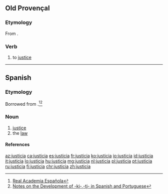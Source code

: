 ==Old Provençal==

===Etymology===
From {{etyl|la|pro}} {{term|iustitia|iūstitia|justice|lang=la}}.

===Verb===
{{pro-noun|f|-}}

# to [[justice]]

----

==Spanish==

===Etymology===
Borrowed from {{etyl|la|es}} {{term|iustitia|iūstitia|justice|lang=la}}.<ref>[http://buscon.rae.es/draeI/SrvltConsulta?TIPO_BUS=3&LEMA=velar Real Academia Española]</ref><ref>[http://www6.ocn.ne.jp/~wil/kjtj07.12.13.pdf Notes on the Development of -kj-,-tj- in Spanish and Portuguese]</ref>

===Noun===
{{es-noun|f|-}}

# [[justice]]
# the [[law]]

====References====
<references/>

[[az:justicia]]
[[ca:justicia]]
[[es:justicia]]
[[fr:justicia]]
[[ko:justicia]]
[[io:justicia]]
[[id:justicia]]
[[it:justicia]]
[[lo:justicia]]
[[hu:justicia]]
[[mg:justicia]]
[[nl:justicia]]
[[pl:justicia]]
[[pt:justicia]]
[[ru:justicia]]
[[fi:justicia]]
[[chr:justicia]]
[[zh:justicia]]